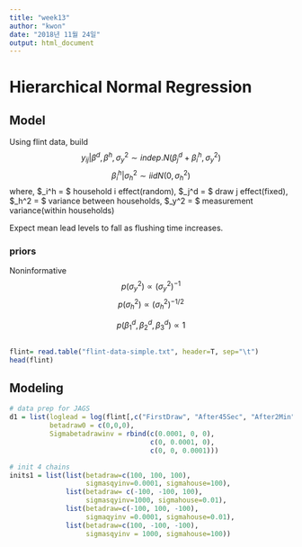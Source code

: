 ```yaml
---
title: "week13"
author: "kwon"
date: "2018년 11월 24일"
output: html_document
---
```


# Hierarchical Normal Regression
## Model
Using flint data, build
$$ y_{ij} | \beta^d, \beta^h, \sigma_y^2 \sim indep. N(\beta_j^d + \beta_i^h, \sigma_y^2) $$
$$ \beta_i^h | \sigma_h^2 \sim iid N (0, \sigma_h^2) $$
where, $\beta_i^h = $ household i effect(random), $\beta_j^d = $ draw j effect(fixed), \n
$\sigma_h^2 = $ variance between households, $\sigma_y^2 = $ measurement variance(within households) \n

Expect mean lead levels to fall as flushing time increases. \n

### priors
Noninformative
$$ p(\sigma_y^2) \propto (\sigma_y^2)^{-1}$$
$$ p(\sigma_h^2) \propto (\sigma_h^2)^{-1/2}$$

$$ p(\beta_1^d, \beta_2^d, \beta_3^d) \propto 1$$

```r
```

```r
flint= read.table("flint-data-simple.txt", header=T, sep="\t")
head(flint)
```

## Modeling
```r
# data prep for JAGS
d1 = list(loglead = log(flint[,c("FirstDraw", "After45Sec", "After2Min")]),
          betadraw0 = c(0,0,0),
          Sigmabetadrawinv = rbind(c(0.0001, 0, 0),
                                   c(0, 0.0001, 0),
                                   c(0, 0, 0.0001)))

# init 4 chains
inits1 = list(list(betadraw=c(100, 100, 100),
                   sigmasqyinv=0.0001, sigmahouse=100),
              list(betadraw= c(-100, -100, 100),
                   sigmasqyinv=1000, sigmahouse=0.01),
              list(betadraw=c(-100, 100, -100),
                   sigmaqyinv =0.0001, sigmahouse=0.01),
              list(betadraw=c(100, -100, -100),
                   sigmasqyinv = 1000, sigmahouse=100))
```






